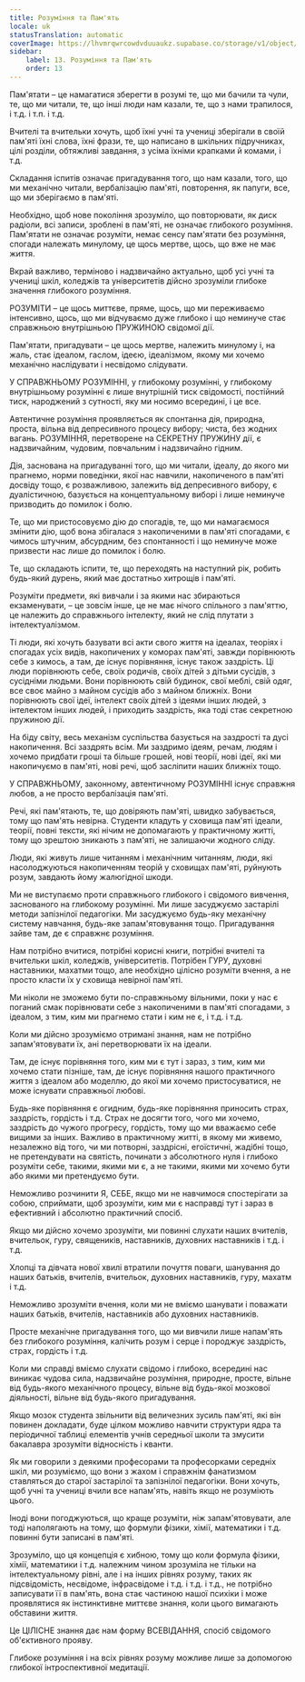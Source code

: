 ```yaml
---
title: Розуміння та Пам'ять
locale: uk
statusTranslation: automatic
coverImage: https://lhvmrqwrcowdvduuaukz.supabase.co/storage/v1/object/public/strapi-uploads/small_cover-educacion-fundamental.webp-2d51a7828a2b1309555be27f7e2a61a0.webp
sidebar:
    label: 13. Розуміння та Пам'ять
    order: 13
---
```

Пам'ятати – це намагатися зберегти в розумі те, що ми бачили та чули, те, що ми читали, те, що інші люди нам казали, те, що з нами трапилося, і т.д. і т.п. і т.д.

Вчителі та вчительки хочуть, щоб їхні учні та учениці зберігали в своїй пам'яті їхні слова, їхні фрази, те, що написано в шкільних підручниках, цілі розділи, обтяжливі завдання, з усіма їхніми крапками й комами, і т.д.

Складання іспитів означає пригадування того, що нам казали, того, що ми механічно читали, вербалізацію пам'яті, повторення, як папуги, все, що ми зберігаємо в пам'яті.

Необхідно, щоб нове покоління зрозуміло, що повторювати, як диск радіоли, всі записи, зроблені в пам'яті, не означає глибокого розуміння. Пам'ятати не означає розуміти, немає сенсу пам'ятати без розуміння, спогади належать минулому, це щось мертве, щось, що вже не має життя.

Вкрай важливо, терміново і надзвичайно актуально, щоб усі учні та учениці шкіл, коледжів та університетів дійсно зрозуміли глибоке значення глибокого розуміння.

РОЗУМІТИ – це щось миттєве, пряме, щось, що ми переживаємо інтенсивно, щось, що ми відчуваємо дуже глибоко і що неминуче стає справжньою внутрішньою ПРУЖИНОЮ свідомої дії.

Пам'ятати, пригадувати – це щось мертве, належить минулому і, на жаль, стає ідеалом, гаслом, ідеєю, ідеалізмом, якому ми хочемо механічно наслідувати і несвідомо слідувати.

У СПРАВЖНЬОМУ РОЗУМІННІ, у глибокому розумінні, у глибокому внутрішньому розумінні є лише внутрішній тиск свідомості, постійний тиск, народжений з сутності, яку ми носимо всередині, і це все.

Автентичне розуміння проявляється як спонтанна дія, природна, проста, вільна від депресивного процесу вибору; чиста, без жодних вагань. РОЗУМІННЯ, перетворене на СЕКРЕТНУ ПРУЖИНУ дії, є надзвичайним, чудовим, повчальним і надзвичайно гідним.

Дія, заснована на пригадуванні того, що ми читали, ідеалу, до якого ми прагнемо, норми поведінки, якої нас навчили, накопиченого в пам'яті досвіду тощо, є розважливою, залежить від депресивного вибору, є дуалістичною, базується на концептуальному виборі і лише неминуче призводить до помилок і болю.

Те, що ми пристосовуємо дію до спогадів, те, що ми намагаємося змінити дію, щоб вона збігалася з накопиченими в пам'яті спогадами, є чимось штучним, абсурдним, без спонтанності і що неминуче може призвести нас лише до помилок і болю.

Те, що складають іспити, те, що переходять на наступний рік, робить будь-який дурень, який має достатньо хитрощів і пам'яті.

Розуміти предмети, які вивчали і за якими нас збираються екзаменувати, – це зовсім інше, це не має нічого спільного з пам'яттю, це належить до справжнього інтелекту, який не слід плутати з інтелектуалізмом.

Ті люди, які хочуть базувати всі акти свого життя на ідеалах, теоріях і спогадах усіх видів, накопичених у коморах пам'яті, завжди порівнюють себе з кимось, а там, де існує порівняння, існує також заздрість. Ці люди порівнюють себе, своїх родичів, своїх дітей з дітьми сусідів, з сусідніми людьми. Вони порівнюють свій будинок, свої меблі, свій одяг, все своє майно з майном сусідів або з майном ближніх. Вони порівнюють свої ідеї, інтелект своїх дітей з ідеями інших людей, з інтелектом інших людей, і приходить заздрість, яка тоді стає секретною пружиною дії.

На біду світу, весь механізм суспільства базується на заздрості та дусі накопичення. Всі заздрять всім. Ми заздримо ідеям, речам, людям і хочемо придбати гроші та більше грошей, нові теорії, нові ідеї, які ми накопичуємо в пам'яті, нові речі, щоб засліпити наших ближніх тощо.

У СПРАВЖНЬОМУ, законному, автентичному РОЗУМІННІ існує справжня любов, а не просто вербалізація пам'яті.

Речі, які пам'ятають, те, що довіряють пам'яті, швидко забувається, тому що пам'ять невірна. Студенти кладуть у сховища пам'яті ідеали, теорії, повні тексти, які нічим не допомагають у практичному житті, тому що зрештою зникають з пам'яті, не залишаючи жодного сліду.

Люди, які живуть лише читанням і механічним читанням, люди, які насолоджуються накопиченням теорій у сховищах пам'яті, руйнують розум, завдають йому жалюгідної шкоди.

Ми не виступаємо проти справжнього глибокого і свідомого вивчення, заснованого на глибокому розумінні. Ми лише засуджуємо застарілі методи запізнілої педагогіки. Ми засуджуємо будь-яку механічну систему навчання, будь-яке запам'ятовування тощо. Пригадування зайве там, де є справжнє розуміння.

Нам потрібно вчитися, потрібні корисні книги, потрібні вчителі та вчительки шкіл, коледжів, університетів. Потрібен ГУРУ, духовні наставники, махатми тощо, але необхідно цілісно розуміти вчення, а не просто класти їх у сховища невірної пам'яті.

Ми ніколи не зможемо бути по-справжньому вільними, поки у нас є поганий смак порівнювати себе з накопиченими в пам'яті спогадами, з ідеалом, з тим, ким ми прагнемо стати і ким не є, і т.д. і т.д.

Коли ми дійсно зрозуміємо отримані знання, нам не потрібно запам'ятовувати їх, ані перетворювати їх на ідеали.

Там, де існує порівняння того, ким ми є тут і зараз, з тим, ким ми хочемо стати пізніше, там, де існує порівняння нашого практичного життя з ідеалом або моделлю, до якої ми хочемо пристосуватися, не може існувати справжньої любові.

Будь-яке порівняння є огидним, будь-яке порівняння приносить страх, заздрість, гордість і т.д. Страх не досягти того, чого ми хочемо, заздрість до чужого прогресу, гордість, тому що ми вважаємо себе вищими за інших. Важливо в практичному житті, в якому ми живемо, незалежно від того, чи ми потворні, заздрісні, егоїстичні, жадібні тощо, не претендувати на святість, починати з абсолютного нуля і глибоко розуміти себе, такими, якими ми є, а не такими, якими ми хочемо бути або якими ми претендуємо бути.

Неможливо розчинити Я, СЕБЕ, якщо ми не навчимося спостерігати за собою, сприймати, щоб зрозуміти, ким ми є насправді тут і зараз в ефективний і абсолютно практичний спосіб.

Якщо ми дійсно хочемо зрозуміти, ми повинні слухати наших вчителів, вчительок, гуру, священиків, наставників, духовних наставників і т.д. і т.д.

Хлопці та дівчата нової хвилі втратили почуття поваги, шанування до наших батьків, вчителів, вчительок, духовних наставників, гуру, махатм і т.д.

Неможливо зрозуміти вчення, коли ми не вміємо шанувати і поважати наших батьків, вчителів, наставників або духовних наставників.

Просте механічне пригадування того, що ми вивчили лише напам'ять без глибокого розуміння, калічить розум і серце і породжує заздрість, страх, гордість і т.д.

Коли ми справді вміємо слухати свідомо і глибоко, всередині нас виникає чудова сила, надзвичайне розуміння, природне, просте, вільне від будь-якого механічного процесу, вільне від будь-якої мозкової діяльності, вільне від будь-якого пригадування.

Якщо мозок студента звільнити від величезних зусиль пам'яті, які він повинен докладати, буде цілком можливо навчити структури ядра та періодичної таблиці елементів учнів середньої школи та змусити бакалавра зрозуміти відносність і кванти.

Як ми говорили з деякими професорами та професорками середніх шкіл, ми розуміємо, що вони з жахом і справжнім фанатизмом ставляться до старої застарілої та запізнілої педагогіки. Вони хочуть, щоб учні та учениці вчили все напам'ять, навіть якщо не розуміють цього.

Іноді вони погоджуються, що краще розуміти, ніж запам'ятовувати, але тоді наполягають на тому, що формули фізики, хімії, математики і т.д. повинні бути записані в пам'яті.

Зрозуміло, що ця концепція є хибною, тому що коли формула фізики, хімії, математики і т.д. належним чином зрозуміла не тільки на інтелектуальному рівні, але і на інших рівнях розуму, таких як підсвідомість, несвідоме, інфрасвідоме і т.д. і т.д. і т.д., не потрібно записувати її в пам'ять, вона стає частиною нашої психіки і може проявлятися як інстинктивне миттєве знання, коли цього вимагають обставини життя.

Це ЦІЛІСНЕ знання дає нам форму ВСЕВІДАННЯ, спосіб свідомого об'єктивного прояву.

Глибоке розуміння і на всіх рівнях розуму можливе лише за допомогою глибокої інтроспективної медитації.

